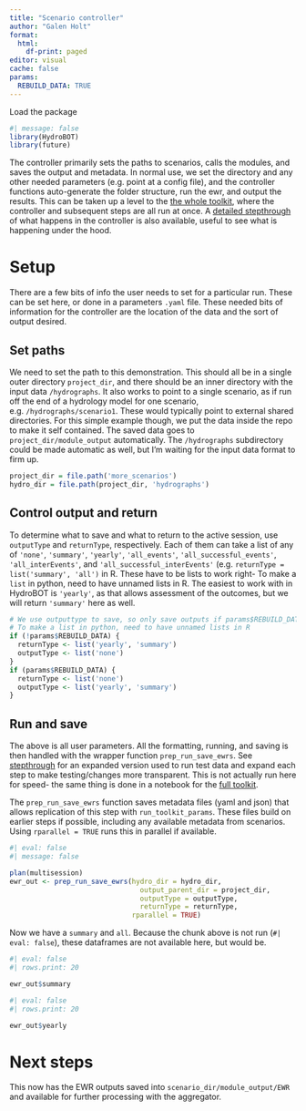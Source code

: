 ```yaml
---
title: "Scenario controller"
author: "Galen Holt"
format:
  html:
    df-print: paged
editor: visual
cache: false
params:
  REBUILD_DATA: TRUE
---
```


Load the package

```r
#| message: false
library(HydroBOT)
library(future)
```

The controller primarily sets the paths to scenarios, calls the modules, and saves the output and metadata. In normal use, we set the directory and any other needed parameters (e.g. point at a config file), and the controller functions auto-generate the folder structure, run the ewr, and output the results. This can be taken up a level to the [the whole toolkit](../full_toolkit/full_toolkit_overview.qmd), where the controller and subsequent steps are all run at once. A [detailed stepthrough](controller_ewr_stepthrough.qmd) of what happens in the controller is also available, useful to see what is happening under the hood.

# Setup

There are a few bits of info the user needs to set for a particular run. These can be set here, or done in a parameters `.yaml` file. These needed bits of information for the controller are the location of the data and the sort of output desired.

## Set paths

We need to set the path to this demonstration. This should all be in a single outer directory `project_dir`, and there should be an inner directory with the input data `/hydrographs`. It also works to point to a single scenario, as if run off the end of a hydrology model for one scenario, e.g. `/hydrographs/scenario1`. These would typically point to external shared directories. For this simple example though, we put the data inside the repo to make it self contained. The saved data goes to `project_dir/module_output` automatically. The `/hydrographs` subdirectory could be made automatic as well, but I'm waiting for the input data format to firm up.

```r
project_dir = file.path('more_scenarios')
hydro_dir = file.path(project_dir, 'hydrographs')
```

## Control output and return

To determine what to save and what to return to the active session, use `outputType` and `returnType`, respectively. Each of them can take a list of any of `'none'`, `'summary'`, `'yearly'`, `'all_events'`, `'all_successful_events'`, `'all_interEvents'`, and `'all_successful_interEvents'` (e.g. `returnType = list('summary', 'all')` in R. These have to be lists to work right- To make a `list` in python, need to have unnamed lists in R. The easiest to work with in HydroBOT is `'yearly'`, as that allows assessment of the outcomes, but we will return `'summary'` here as well.

```r


# We use outputtype to save, so only save outputs if params$REBUILD_DATA is TRUE
# To make a list in python, need to have unnamed lists in R
if (!params$REBUILD_DATA) {
  returnType <- list('yearly', 'summary')
  outputType <- list('none')
}
if (params$REBUILD_DATA) {
  returnType <- list('none')
  outputType <- list('yearly', 'summary')
}
```

## Run and save

The above is all user parameters. All the formatting, running, and saving is then handled with the wrapper function `prep_run_save_ewrs`. See [stepthrough](controller_ewr_stepthrough.qmd) for an expanded version used to run test data and expand each step to make testing/changes more transparent. This is not actually run here for speed- the same thing is done in a notebook for the [full toolkit](../full_toolkit/WERP_toolkit_save_steps.qmd).

The `prep_run_save_ewrs` function saves metadata files (yaml and json) that allows replication of this step with `run_toolkit_params`. These files build on earlier steps if possible, including any available metadata from scenarios. Using `rparallel = TRUE` runs this in parallel if available.

```r
#| eval: false
#| message: false

plan(multisession)
ewr_out <- prep_run_save_ewrs(hydro_dir = hydro_dir, 
                                output_parent_dir = project_dir, 
                                outputType = outputType, 
                                returnType = returnType,
                              rparallel = TRUE)
```

Now we have a `summary` and `all`. Because the chunk above is not run (`#| eval: false`), these dataframes are not available here, but would be.

```r
#| eval: false
#| rows.print: 20

ewr_out$summary
```

```r
#| eval: false
#| rows.print: 20

ewr_out$yearly
```

# Next steps

This now has the EWR outputs saved into `scenario_dir/module_output/EWR` and available for further processing with the aggregator.
